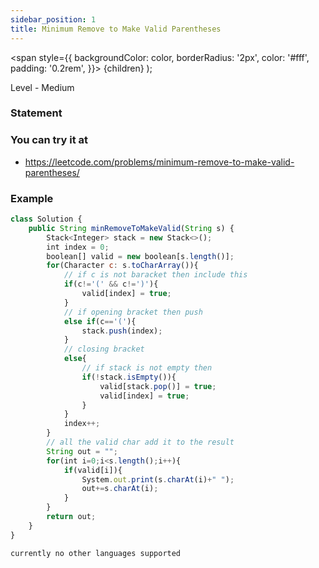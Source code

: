 ```yaml
---
sidebar_position: 1
title: Minimum Remove to Make Valid Parentheses
---
```



  <span
    style={{
      backgroundColor: color,
      borderRadius: '2px',
      color: '#fff',
      padding: '0.2rem',
    }}>
    {children}
  </span>
);

Level - <Highlight color="#fece2f">Medium</Highlight>

### Statement

>

### You can try it at

- https://leetcode.com/problems/minimum-remove-to-make-valid-parentheses/

### Example

<Tabs>
<TabItem value="java" label="Java">

```js
class Solution {
    public String minRemoveToMakeValid(String s) {
        Stack<Integer> stack = new Stack<>();
        int index = 0;
        boolean[] valid = new boolean[s.length()];
        for(Character c: s.toCharArray()){
            // if c is not baracket then include this 
            if(c!='(' && c!=')'){
                valid[index] = true;
            }
            // if opening bracket then push
            else if(c=='('){
                stack.push(index);
            }
            // closing bracket
            else{
                // if stack is not empty then
                if(!stack.isEmpty()){
                    valid[stack.pop()] = true;
                    valid[index] = true;
                }
            }
            index++;
        }   
        // all the valid char add it to the result 
        String out = "";
        for(int i=0;i<s.length();i++){
            if(valid[i]){
                System.out.print(s.charAt(i)+" ");
                out+=s.charAt(i);
            }
        }
        return out;
    }
}

```

</TabItem>

<TabItem value="other" label="Other">

```
currently no other languages supported
```

</TabItem>

</Tabs>
